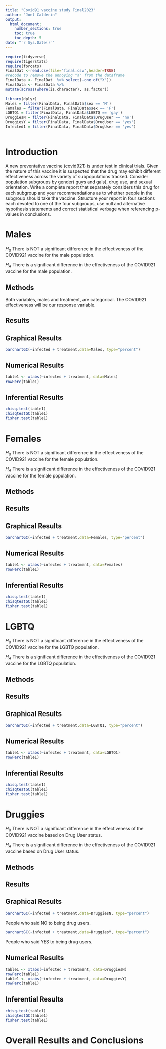 ```yaml
---
title: "Covid91 vaccine study Final2023"
author: "Joel Calderin"
output: 
  html_document:
    number_sections: true
    toc: true
    toc_depth: 5
date: "`r Sys.Date()`" 
---
```


```r
require(tidyverse)
require(tigerstats)
require(forcats)
FinalDat <-read.csv(file="final.csv",header=TRUE)
#recode to remove the annoying "X" from the dataframe
FinalData <- FinalDat  %>% select(-one_of("X"))
FinalData <- FinalData %>%
mutate(across(where(is.character), as.factor))
```

```r
library(dplyr)
Males = filter(FinalData, FinalData$sex == 'M')
Females = filter(FinalData, FinalData$sex == 'F')
LGBTQ1 = filter(FinalData, FinalData$LGBTQ == 'gay')
DruggiesN = filter(FinalData, FinalData$DrugUser == 'no')
DruggiesY = filter(FinalData, FinalData$DrugUser == 'yes')
Infected1 = filter(FinalData, FinalData$DrugUser == 'yes')
 
```

# Introduction

A new  preventative vaccine (covid921) is under test in clinical trials. Given the nature of this vaccine it is suspected that the drug may exhibit different effectiveness across the variety of subpopulations tracked. Consider population subgroups by gender( guys and gals), drug use, and sexual orientation. Write a complete report that separately considers this drug for each subgroup and your recommendations as to whether people in the subgroup should take the vaccine. Structure your report in four sections each devoted to one of the four subgroups, use null and alternative hypothesis statements and correct statistical verbage when referencing p-values in conclusions.

# Males

$H_0$ There is NOT a significant difference in the effectiveness of the COVID921 vaccine for the male population.

$H_A$ There is a significant difference in the effectiveness of the COVID921 vaccine for the male population.


## Methods

Both variables, males and treatment, are categorical. The COVID921 effectiveness will be our response variable. 


## Results



## Graphical Results

```r
barchartGC(~infected + treatment,data=Males, type="percent")
```


## Numerical Results

```r
table1 <- xtabs(~infected + treatment, data=Males)
rowPerc(table1)
```


## Inferential Results

```r
chisq.test(table1)
chisqtestGC(table1)
fisher.test(table1)
```


# Females

$H_0$ There is NOT a significant difference in the effectiveness of the COVID921 vaccine for the female population.

$H_A$ There is a significant difference in the effectiveness of the COVID921 vaccine for the female population.



## Methods



## Results



## Graphical Results

```r
barchartGC(~infected + treatment,data=Females, type="percent")
```


## Numerical Results


```r
table1 <- xtabs(~infected + treatment, data=Females)
rowPerc(table1)
```



## Inferential Results


```r
chisq.test(table1)
chisqtestGC(table1)
fisher.test(table1)
```



# LGBTQ

$H_0$ There is NOT a significant difference in the effectiveness of the COVID921 vaccine for the LGBTQ population.

$H_A$ There is a significant difference in the effectiveness of the COVID921 vaccine for the LGBTQ population.

## Methods



## Results



## Graphical Results

```r
barchartGC(~infected + treatment,data=LGBTQ1, type="percent")
```



## Numerical Results


```r
table1 <- xtabs(~infected + treatment, data=LGBTQ1)
rowPerc(table1)
```


## Inferential Results


```r
chisq.test(table1)
chisqtestGC(table1)
fisher.test(table1)
```


# Druggies

$H_0$ There is NOT a significant difference in the effectiveness of the COVID921 vaccine based on Drug User status.

$H_A$ There is a significant difference in the effectiveness of the COVID921 vaccine based on Drug User status.

## Methods



## Results



## Graphical Results

```r
barchartGC(~infected + treatment,data=DruggiesN, type="percent")

```

People who said NO to being drug users.


```r
barchartGC(~infected + treatment,data=DruggiesY, type="percent")
```

People who said YES to being drug users. 



## Numerical Results


```r
table1 <- xtabs(~infected + treatment, data=DruggiesN)
rowPerc(table1)
table1 <- xtabs(~infected + treatment, data=DruggiesY)
rowPerc(table1)
```


## Inferential Results

```r
chisq.test(table1)
chisqtestGC(table1)
fisher.test(table1)
```


# Overall Results and Conclusions
